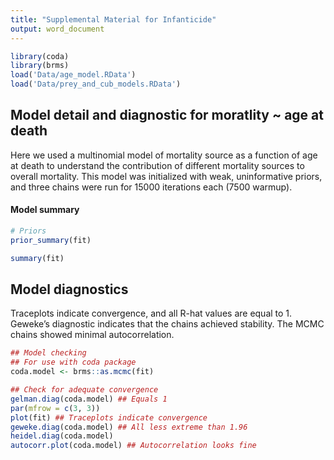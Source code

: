 ```yaml
---
title: "Supplemental Material for Infanticide" 
output: word_document
---
```


```r

library(coda)
library(brms)
load('Data/age_model.RData')
load('Data/prey_and_cub_models.RData')

```

## Model detail and diagnostic for moratlity ~ age at death 

Here we used a multinomial model of mortality source as a function of age at death
to understand the contribution of different mortality sources to overall mortality. 
This model was initialized with weak, uninformative priors, and three chains were run for 15000 iterations each (7500 warmup). 

#### Model summary

```r

# Priors
prior_summary(fit)

summary(fit)
```
## Model diagnostics

Traceplots indicate convergence, and all R-hat values are equal to 1. Geweke's 
diagnostic indicates that the chains achieved stability. The MCMC chains showed minimal autocorrelation. 

```r
## Model checking
## For use with coda package
coda.model <- brms::as.mcmc(fit)

## Check for adequate convergence
gelman.diag(coda.model) ## Equals 1
par(mfrow = c(3, 3))
plot(fit) ## Traceplots indicate convergence
geweke.diag(coda.model) ## All less extreme than 1.96
heidel.diag(coda.model)
autocorr.plot(coda.model) ## Autocorrelation looks fine
```

